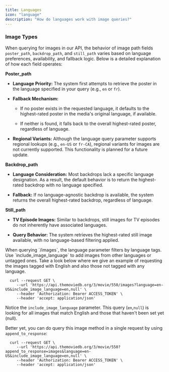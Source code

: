 ```yaml
---
title: Languages
icon: "language"
description: "How do languages work with image queries?"
---
```


### Image Types

When querying for images in our API, the behavior of image path fields `poster_path`, `backdrop_path`, and `still_path` varies based on language preferences, availability, and fallback logic. Below is a detailed explanation of how each field operates:

**Poster_path**

- **Language Priority:** The system first attempts to retrieve the poster in the language specified in your query (e.g., `en` or `fr`).

- **Fallback Mechanism:**

  - If no poster exists in the requested language, it defaults to the highest-rated poster in the media's original language, if available.

  - If neither is found, it falls back to the overall highest-rated poster, regardless of language.

- **Regional Variants:** Although the language query parameter supports regional lookups (e.g., `en-US` or `fr-CA`), regional variants for images are not currently supported. This functionality is planned for a future update.

**Backdrop_path**

- **Language Consideration:** Most backdrops lack a specific language designation. As a result, the default behavior is to return the highest-rated backdrop with no language specified.

- **Fallback:** If no language-agnostic backdrop is available, the system returns the overall highest-rated backdrop, regardless of language.

**Still_path**

- **TV Episode Images:** Similar to backdrops, still images for TV episodes do not inherently have associated languages.

- **Query Behavior:** The system retrieves the highest-rated still image available, with no language-based filtering applied.

<Note>
  When querying `/images`, the language parameter filters by language tags. Use
  `include_image_language` to add images from other languages or untagged ones.
  Take a look below where we give an example of requesting the images tagged
  with English and also those not tagged with any language.
</Note>

```Example_getting_English_&_no_language_images
  curl --request GET \
     --url 'https://api.themoviedb.org/3/movie/550/images?language=en-US&include_image_language=en,null' \
     --header 'Authorization: Bearer ACCESS_TOKEN' \
     --header 'accept: application/json'
```

Notice the `include_image_language` parameter. This query (`en`,`null`) is looking for all images that match English and those that haven't been set yet (null).

Better yet, you can do query this image method in a single request by using `append_to_response`:

```Example_with_append_to_response
  curl --request GET \
     --url 'https://api.themoviedb.org/3/movie/550?append_to_response=images&language=en-US&include_image_language=en,null' \
     --header 'Authorization: Bearer ACCESS_TOKEN' \
     --header 'accept: application/json'
```
